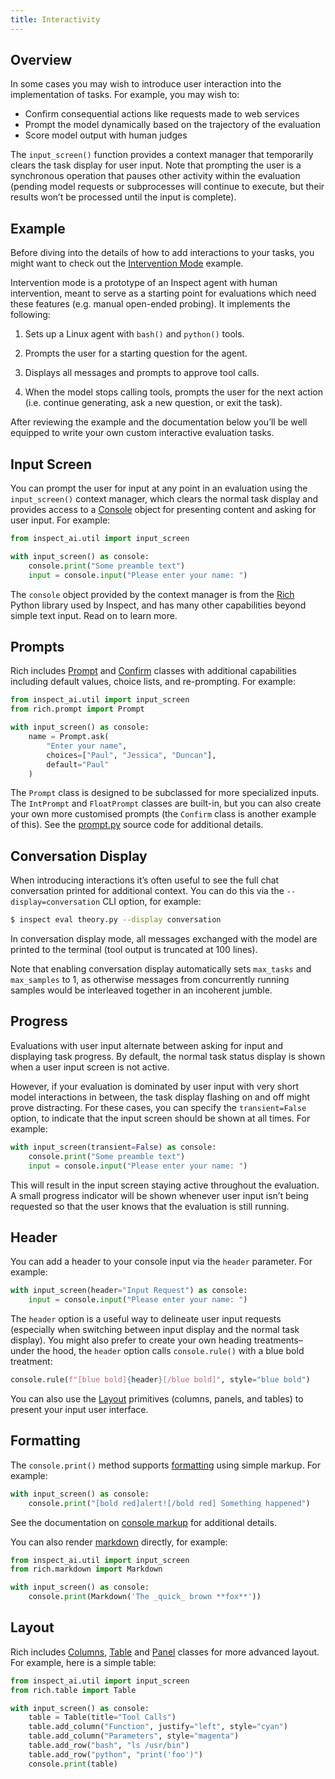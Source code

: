 ```yaml
---
title: Interactivity 
---
```


## Overview

In some cases you may wish to introduce user interaction into the implementation of tasks. For example, you may wish to:

-   Confirm consequential actions like requests made to web services
-   Prompt the model dynamically based on the trajectory of the evaluation
-   Score model output with human judges

The `input_screen()` function provides a context manager that temporarily clears the task display for user input. Note that prompting the user is a synchronous operation that pauses other activity within the evaluation (pending model requests or subprocesses will continue to execute, but their results won't be processed until the input is complete).

## Example

Before diving into the details of how to add interactions to your tasks, you might want to check out the [Intervention Mode](https://github.com/UKGovernmentBEIS/inspect_ai/tree/main/examples/intervention) example. 

Intervention mode is a prototype of an Inspect agent with human intervention, meant to serve as a starting point for evaluations which need these features (e.g. manual open-ended probing). It implements the following:

1) Sets up a Linux agent with `bash()` and `python()` tools.

2) Prompts the user for a starting question for the agent.

3) Displays all messages and prompts to approve tool calls.

4) When the model stops calling tools, prompts the user for the next action (i.e. continue generating, ask a new question, or exit the task).

After reviewing the example and the documentation below you'll be well equipped to write your own custom interactive evaluation tasks.

## Input Screen

You can prompt the user for input at any point in an evaluation using the `input_screen()` context manager, which clears the normal task display and provides access to a [Console](https://rich.readthedocs.io/en/stable/console.html) object for presenting content and asking for user input. For example:

``` python
from inspect_ai.util import input_screen

with input_screen() as console:
    console.print("Some preamble text")
    input = console.input("Please enter your name: ")
```

The `console` object provided by the context manager is from the [Rich](https://rich.readthedocs.io/) Python library used by Inspect, and has many other capabilities beyond simple text input. Read on to learn more.

## Prompts

Rich includes [Prompt](https://rich.readthedocs.io/en/stable/prompt.html) and [Confirm](https://rich.readthedocs.io/en/stable/reference/prompt.html#rich.prompt.Confirm) classes with additional capabilities including default values, choice lists, and re-prompting. For example:

``` python
from inspect_ai.util import input_screen
from rich.prompt import Prompt

with input_screen() as console:
    name = Prompt.ask(
        "Enter your name", 
        choices=["Paul", "Jessica", "Duncan"], 
        default="Paul"
    )
```

The `Prompt` class is designed to be subclassed for more specialized inputs. The `IntPrompt` and `FloatPrompt` classes are built-in, but you can also create your own more customised prompts (the `Confirm` class is another example of this). See the [prompt.py](https://github.com/Textualize/rich/blob/master/rich/prompt.py) source code for additional details.

## Conversation Display {#sec-conversation-display}

When introducing interactions it's often useful to see the full chat conversation printed for additional context. You can do this via the `--display=conversation` CLI option, for example:

``` bash
$ inspect eval theory.py --display conversation
```

In conversation display mode, all messages exchanged with the model are printed to the terminal (tool output is truncated at 100 lines).

Note that enabling conversation display automatically sets `max_tasks` and `max_samples` to 1, as otherwise messages from concurrently running samples would be interleaved together in an incoherent jumble.



## Progress

Evaluations with user input alternate between asking for input and displaying task progress. By default, the normal task status display is shown when a user input screen is not active.

However, if your evaluation is dominated by user input with very short model interactions in between, the task display flashing on and off might prove distracting. For these cases, you can specify the `transient=False` option, to indicate that the input screen should be shown at all times. For example:

``` python
with input_screen(transient=False) as console:
    console.print("Some preamble text")
    input = console.input("Please enter your name: ")
```

This will result in the input screen staying active throughout the evaluation. A small progress indicator will be shown whenever user input isn't being requested so that the user knows that the evaluation is still running.

## Header

You can add a header to your console input via the `header` parameter. For example:

``` python
with input_screen(header="Input Request") as console:
    input = console.input("Please enter your name: ")
```

The `header` option is a useful way to delineate user input requests (especially when switching between input display and the normal task display). You might also prefer to create your own heading treatments--under the hood, the `header` option calls `console.rule()` with a blue bold treatment:

``` python
console.rule(f"[blue bold]{header}[/blue bold]", style="blue bold")
```

You can also use the [Layout](#sec-layout) primitives (columns, panels, and tables) to present your input user interface.

## Formatting

The `console.print()` method supports [formatting]((https://rich.readthedocs.io/en/stable/console.html)) using simple markup. For example:

``` python
with input_screen() as console:
    console.print("[bold red]alert![/bold red] Something happened")
```

See the documentation on [console markup](https://rich.readthedocs.io/en/stable/markup.html) for additional details.

You can also render [markdown](https://rich.readthedocs.io/en/stable/markdown.html) directly, for example:

``` python
from inspect_ai.util import input_screen
from rich.markdown import Markdown

with input_screen() as console:
    console.print(Markdown('The _quick_ brown **fox**'))
```

## Layout {#sec-layout}

Rich includes [Columns](https://rich.readthedocs.io/en/stable/columns.html), [Table](https://rich.readthedocs.io/en/stable/tables.html) and [Panel](https://rich.readthedocs.io/en/stable/panel.html) classes for more advanced layout. For example, here is a simple table:

``` python
from inspect_ai.util import input_screen
from rich.table import Table

with input_screen() as console:
    table = Table(title="Tool Calls")
    table.add_column("Function", justify="left", style="cyan")
    table.add_column("Parameters", style="magenta")
    table.add_row("bash", "ls /usr/bin")
    table.add_row("python", "print('foo')")
    console.print(table)
```
